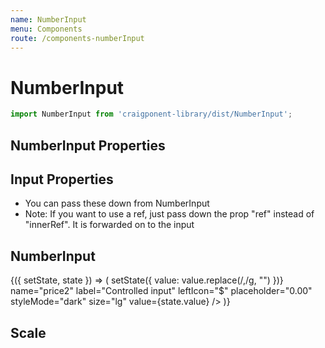 ```yaml
---
name: NumberInput
menu: Components
route: /components-numberInput
---
```



# NumberInput

```javascript
import NumberInput from 'craigponent-library/dist/NumberInput';
```


## NumberInput Properties

<Props of={NumberInput} />

## Input Properties
* You can pass these down from NumberInput
* Note: If you want to use a ref, just pass down the prop "ref" instead of "innerRef". It is forwarded on to the input

<Props of={Input} />

## NumberInput

<Playground>
  <NumberInput
    name="price"
    label="Please enter a number"
    leftIcon="$"
    placeholder="0.00"
    styleMode="dark"
    size="lg"
  />
  <Component initialState={{ value: 55555 }}>
    {({ setState, state }) => (
      <NumberInput
        onChange={(value) => setState({ value: value.replace(/,/g, "") })}
        name="price2"
        label="Controlled input"
        leftIcon="$"
        placeholder="0.00"
        styleMode="dark"
        size="lg"
        value={state.value}
      />
    )}
    </Component>
</Playground>

## Scale

<Playground>
  <NumberInput
    label="Scale 0"
    leftIcon="$"
    placeholder="0.00"
    scale={0}
    styleMode="dark"
    size="lg"
  />
  <NumberInput
    label="Scale 3"
    leftIcon="$"
    placeholder="0.00"
    scale={3}
    styleMode="dark"
    size="lg"
  />
</Playground>

